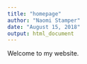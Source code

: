 ```yaml
---
title: "homepage"
author: "Naomi Stamper"
date: "August 15, 2018"
output: html_document
---
```


Welcome to my website. 